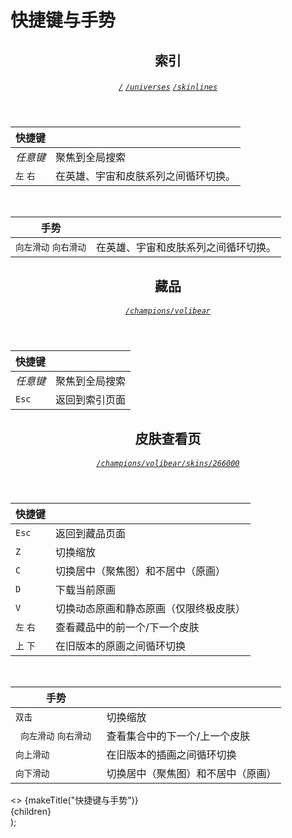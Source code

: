 

# 快捷键与手势

<header>

## 索引

###### [`/`](/) [`/universes`](/universes) [`/skinlines`](/skinlines)

</header>

| 快捷键       |                                                    |
| -------------- | -------------------------------------------------- |
| _任意键_      | 聚焦到全局搜索                                   |
| `左` `右` | 在英雄、宇宙和皮肤系列之间循环切换。 |

<br />

| 手势                   |                                                    |
| -------------------------- | -------------------------------------------------- |
| `向左滑动` `向右滑动` | 在英雄、宇宙和皮肤系列之间循环切换。 |

<header>

## 藏品

###### [`/champions/volibear`](/champions/volibear)

</header>

| 快捷键  |                  |
| --------- | ---------------- |
| _任意键_ | 聚焦到全局搜索 |
| `Esc`     | 返回到索引页面 |

<header>

## 皮肤查看页

###### [`/champions/volibear/skins/266000`](/champions/volibear/skins/106000)

</header>

| 快捷键       |                                                             |
| -------------- | ----------------------------------------------------------- |
| `Esc`          | 返回到藏品页面                                      |
| `Z`            | 切换缩放                                                 |
| `C`            | 切换居中（聚焦图）和不居中（原画） |
| `D`            | 下载当前原画                             |
| `V`            | 切换动态原画和静态原画（仅限终极皮肤）                            |
| `左` `右` | 查看藏品中的前一个/下一个皮肤                  |
| `上` `下`    | 在旧版本的原画之间循环切换                 |

<br />

| 手势                     |                                             |
| ---------------------------- | ------------------------------------------- |
| `双击`                 | 切换缩放                                 |
| ` 向左滑动` `向右滑动 ` | 查看集合中的下一个/上一个皮肤  |
| `向上滑动`                   | 在旧版本的插画之间循环切换 |
| `向下滑动`                   | 切换居中（聚焦图）和不居中（原画） |

  <Layout backTo="/">
    <>
      <Head>{makeTitle("快捷键与手势")}</Head>
    </>
    <main className={styles.main}>{children}</main>
  </Layout>
);
